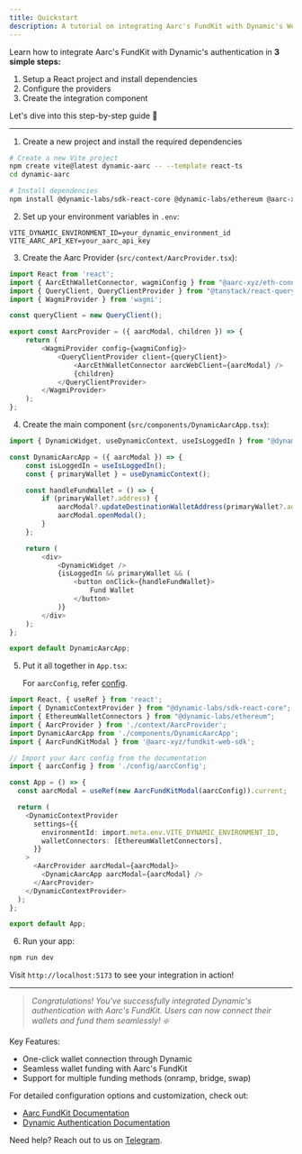 ```yaml
---
title: Quickstart
description: A tutorial on integrating Aarc's FundKit with Dynamic's Web3 Authentication ❇️
---
```


Learn how to integrate Aarc's FundKit with Dynamic's authentication in **3 simple steps:**

1. Setup a React project and install dependencies
2. Configure the providers
3. Create the integration component

Let's dive into this step-by-step guide 🚀

***

1. Create a new project and install the required dependencies

```bash
# Create a new Vite project
npm create vite@latest dynamic-aarc -- --template react-ts
cd dynamic-aarc

# Install dependencies
npm install @dynamic-labs/sdk-react-core @dynamic-labs/ethereum @aarc-xyz/fundkit-web-sdk @aarc-xyz/eth-connector @tanstack/react-query wagmi
```

2. Set up your environment variables in `.env`:

```env
VITE_DYNAMIC_ENVIRONMENT_ID=your_dynamic_environment_id
VITE_AARC_API_KEY=your_aarc_api_key
```

3. Create the Aarc Provider (`src/context/AarcProvider.tsx`):

```typescript
import React from 'react';
import { AarcEthWalletConnector, wagmiConfig } from "@aarc-xyz/eth-connector";
import { QueryClient, QueryClientProvider } from "@tanstack/react-query";
import { WagmiProvider } from 'wagmi';

const queryClient = new QueryClient();

export const AarcProvider = ({ aarcModal, children }) => {
    return (
        <WagmiProvider config={wagmiConfig}>
            <QueryClientProvider client={queryClient}>
                <AarcEthWalletConnector aarcWebClient={aarcModal} />
                {children}
            </QueryClientProvider>
        </WagmiProvider>
    );
};
```

4. Create the main component (`src/components/DynamicAarcApp.tsx`):

```typescript
import { DynamicWidget, useDynamicContext, useIsLoggedIn } from "@dynamic-labs/sdk-react-core";

const DynamicAarcApp = ({ aarcModal }) => {
    const isLoggedIn = useIsLoggedIn();
    const { primaryWallet } = useDynamicContext();

    const handleFundWallet = () => {
        if (primaryWallet?.address) {
            aarcModal?.updateDestinationWalletAddress(primaryWallet?.address);
            aarcModal.openModal();
        }
    };

    return (
        <div>
            <DynamicWidget />
            {isLoggedIn && primaryWallet && (
                <button onClick={handleFundWallet}>
                    Fund Wallet
                </button>
            )}
        </div>
    );
};

export default DynamicAarcApp;
```

5. Put it all together in `App.tsx`:
  
   For `aarcConfig`, refer [config](/widget/introduction#setting-up-the-config).

```typescript
import React, { useRef } from 'react';
import { DynamicContextProvider } from "@dynamic-labs/sdk-react-core";
import { EthereumWalletConnectors } from "@dynamic-labs/ethereum";
import { AarcProvider } from './context/AarcProvider';
import DynamicAarcApp from './components/DynamicAarcApp';
import { AarcFundKitModal } from '@aarc-xyz/fundkit-web-sdk';

// Import your Aarc config from the documentation
import { aarcConfig } from './config/aarcConfig';

const App = () => {
  const aarcModal = useRef(new AarcFundKitModal(aarcConfig)).current;

  return (
    <DynamicContextProvider
      settings={{
        environmentId: import.meta.env.VITE_DYNAMIC_ENVIRONMENT_ID,
        walletConnectors: [EthereumWalletConnectors],
      }}
    >
      <AarcProvider aarcModal={aarcModal}>
        <DynamicAarcApp aarcModal={aarcModal} />
      </AarcProvider>
    </DynamicContextProvider>
  );
};

export default App;
```

6. Run your app:

```bash
npm run dev
```

Visit `http://localhost:5173` to see your integration in action!

***

> _Congratulations! You've successfully integrated Dynamic's authentication with Aarc's FundKit. Users can now connect their wallets and fund them seamlessly! ❇️_

Key Features:
- One-click wallet connection through Dynamic
- Seamless wallet funding with Aarc's FundKit
- Support for multiple funding methods (onramp, bridge, swap)

For detailed configuration options and customization, check out:
- [Aarc FundKit Documentation](https://docs.aarc.xyz)
- [Dynamic Authentication Documentation](https://docs.dynamic.xyz)

Need help? Reach out to us on [Telegram](https://t.me/aarcxyz).
